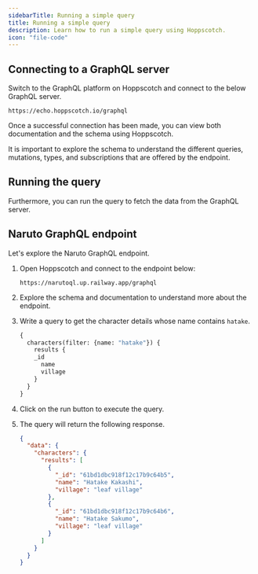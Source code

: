 ```yaml
---
sidebarTitle: Running a simple query
title: Running a simple query
description: Learn how to run a simple query using Hoppscotch.
icon: "file-code"
---
```


## Connecting to a GraphQL server

Switch to the GraphQL platform on Hoppscotch and connect to the below GraphQL server.

```
https://echo.hoppscotch.io/graphql
```

Once a successful connection has been made, you can view both documentation and the schema using Hoppscotch.

It is important to explore the schema to understand the different queries, mutations, types, and subscriptions that are offered by the endpoint.

## Running the query

Furthermore, you can run the query to fetch the data from the GraphQL server.

## Naruto GraphQL endpoint

Let's explore the Naruto GraphQL endpoint.

1. Open Hoppscotch and connect to the endpoint below:

    ```
    https://narutoql.up.railway.app/graphql
    ```

2. Explore the schema and documentation to understand more about the endpoint.
3. Write a query to get the character details whose name contains `hatake`.

    ```graphql
    {
      characters(filter: {name: "hatake"}) {
        results {
        _id
          name
          village
        }
      }
    }
    ```

4. Click on the run button to execute the query.
5. The query will return the following response.

    ```json
    {
      "data": {
        "characters": {
          "results": [
            {
              "_id": "61bd1dbc918f12c17b9c64b5",
              "name": "Hatake Kakashi",
              "village": "leaf village"
            },
            {
              "_id": "61bd1dbc918f12c17b9c64b6",
              "name": "Hatake Sakumo",
              "village": "leaf village"
            }
          ]
        }
      }
    }
    ```
